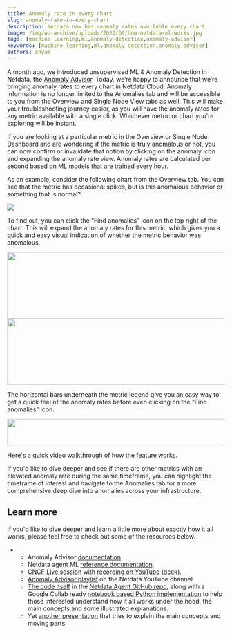 ```yaml
---
title: Anomaly rate in every chart
slug: anomaly-rate-in-every-chart
description: Netdata now has anomaly rates available every chart.
image: /img/wp-archive/uploads/2022/09/how-netdata-ml-works.jpg
tags: [machine-learning,ml,anomaly-detection,anomaly-advisor]
keywords: [machine-learning,ml,anomaly-detection,anomaly-advisor]
authors: shyam
---
```


<!--truncate-->

A month ago, we introduced unsupervised ML & Anomaly Detection in Netdata, the <a href="https://www.netdata.cloud/blog/introducing-anomaly-advisor-unsupervised-anomaly-detection-in-netdata/">Anomaly Advisor</a>. Today, we’re happy to announce that we’re bringing anomaly rates to every chart in Netdata Cloud. Anomaly information is no longer limited to the Anomalies tab and will be accessible to you from the Overview and Single Node View tabs as well. This will make your troubleshooting journey easier, as you will have the anomaly rates for any metric available with a single click. Whichever metric or chart you're exploring will be instant.

If you are looking at a particular metric in the Overview or Single Node Dashboard and are wondering if the metric is truly anomalous or not, you can now confirm or invalidate that notion by clicking on the anomaly icon and expanding the anomaly rate view. Anomaly rates are calculated per second based on ML models that are trained every hour. 

As an example, consider the following chart from the Overview tab. You can see that the metric has occasional spikes, but is this anomalous behavior or something that is normal?

![](/img/wp-archive/uploads/2022/06/1-600x156.png)

To find out, you can click the “Find anomalies” icon on the top right of the chart. This will expand the anomaly rates for this metric, which gives you a quick and easy visual indication of whether the metric behavior was anomalous.

<img class="alignnone size-medium wp-image-17445" src="/img/wp-archive/uploads/2022/06/2-600x154.png" alt="" width="600" height="154" />

<img class="alignnone size-medium wp-image-17447" src="/img/wp-archive/uploads/2022/06/3-600x153.png" alt="" width="600" height="153" />

The horizontal bars underneath the metric legend give you an easy way to get a quick feel of the anomaly rates before even clicking on the “Find anomalies” icon.

<img class="alignnone size-full wp-image-17439" src="/img/wp-archive/uploads/2022/06/4.png" alt="" width="592" height="61" />

Here's a quick video walkthrough of how the feature works.

<ReactPlayer controls width='100%' url='https://www.youtube.com/embed/2gJ36YuW6Ko' />

If you'd like to dive deeper and see if there are other metrics with an elevated anomaly rate during the same timeframe, you can highlight the timeframe of interest and navigate to the Anomalies tab for a more comprehensive deep dive into anomalies across your infrastructure. 

## Learn more

If you'd like to dive deeper and learn a little more about exactly how it all works, please feel free to check out some of the resources below.
<ul>
 	<li>
<ul>
 	<li>Anomaly Advisor <a href="https://learn.netdata.cloud/docs/cloud/insights/anomaly-advisor" target="_blank" rel="noopener">documentation</a>.</li>
 	<li>Netdata agent ML <a href="https://learn.netdata.cloud/docs/configure/machine-learning" target="_blank" rel="noopener">reference documentation</a>.</li>
 	<li><a href="https://community.cncf.io/events/details/cncf-cncf-online-programs-presents-cloud-native-live-power-up-your-machine-learning-automated-anomaly-detection/" target="_blank" rel="noopener">CNCF Live session</a> with <a href="https://www.youtube.com/watch?v=pI-MUupmD64" target="_blank" rel="noopener">recording on YouTube</a> (<a href="https://docs.google.com/presentation/d/1n8ZAlD0n1_clryezT_L7MhLvyR6wPgfQRyGwZWC_LTc/edit?usp=sharing" target="_blank" rel="noopener">deck</a>).</li>
 	<li><a href="https://youtube.com/playlist?list=PL-P-gAHfL2KPeUcCKmNHXC-LX-FfdO43j" target="_blank" rel="noopener">Anomaly Advisor playlist</a> on the Netdata YouTube channel.</li>
 	<li><a href="https://github.com/netdata/netdata/tree/master/ml" target="_blank" rel="noopener">The code itself</a> in the <a href="https://github.com/netdata/netdata" target="_blank" rel="noopener">Netdata Agent GitHub repo</a>, along with a Google Collab ready <a href="https://github.com/netdata/netdata/blob/master/ml/notebooks/netdata_anomaly_detection_deepdive.ipynb" target="_blank" rel="noopener">notebook based Python implementation</a> to help those interested understand how it all works under the hood, the main concepts and some illustrated explanations.</li>
 	<li>Yet <a href="https://docs.google.com/presentation/d/18zkCvU3nKP-Bw_nQZuXTEa4PIVM6wppH3VUnAauq-RU/edit?usp=sharing" target="_blank" rel="noopener">another presentation</a> that tries to explain the main concepts and moving parts.</li>
</ul>
</li>
</ul>